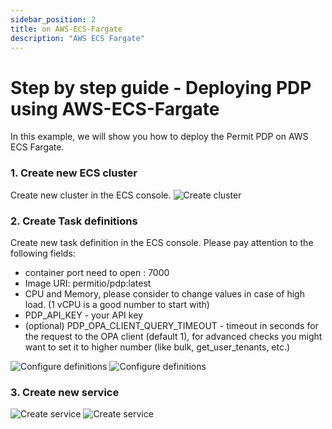 ```yaml
---
sidebar_position: 2
title: on AWS-ECS-Fargate
description: "AWS ECS Fargate"
---
```


# Step by step guide - Deploying PDP using AWS-ECS-Fargate

In this example, we will show you how to deploy the Permit PDP on AWS ECS Fargate.

### 1. Create new ECS cluster

Create new cluster in the ECS console.
![Create cluster](/img/deployments/aws-fargate/1.png)

### 2. Create Task definitions

Create new task definition in the ECS console. Please pay attention to the following fields:
- container port need to open : 7000
- Image URI: permitio/pdp:latest
- CPU and Memory, please consider to change values in case of high load. (1 vCPU is a good number to start with)
- PDP_API_KEY - your API key
- (optional) PDP_OPA_CLIENT_QUERY_TIMEOUT - timeout in seconds for the request to the OPA client (default 1), for advanced checks you might want to set it to higher number (like bulk, get_user_tenants, etc.)

![Configure definitions](/img/deployments/aws-fargate/2.png)
![Configure definitions](/img/deployments/aws-fargate/3.png)


### 3. Create new service
![Create service](/img/deployments/aws-fargate/4.png)
![Create service](/img/deployments/aws-fargate/5.png)

